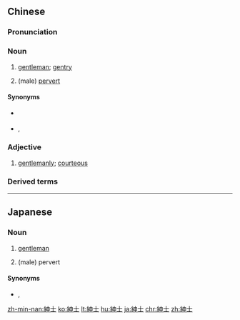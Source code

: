 {{also|绅士}}
==Chinese==
{{zh-forms|s=绅士}}

===Pronunciation===
{{zh-pron
|m=shēnshì
|c=san1 si6,san1 si6-2
|h=pfs=sṳ̂n-sṳ
|mn=qz:sin-sǐr/tw,xm,zz:sin-sū
|ma=Zh-shenshì.ogg
|cat=n,a
}}

===Noun===
{{zh-noun}}

# [[gentleman]]; [[gentry]]
# {{lb|zh|ACG|internet slang}} (male) [[pervert]]

====Synonyms====
* {{sense|genlteman}} {{zh-l|士紳}}
* {{sense|pervert}} {{zh-l|變態}}, {{qualifier|female}} {{zh-l|淑女}}

===Adjective===
{{zh-adj}}

# {{lb|zh|informal}} [[gentlemanly]]; [[courteous]]

===Derived terms===
{{zh-der|太平紳士}}

{{zh-cat|Advanced}}

----

==Japanese==
{{ja-kanjitab|しん|し|yomi=on}}

===Noun===
{{ja-noun|しんし}}

# [[gentleman]]
# {{lb|ja|internet slang}} (male) pervert

====Synonyms====
* {{sense|pervert}} {{ja-r|変態|へんたい}}, {{qualifier|female}} {{ja-r|淑女|しゅくじょ}}

[[zh-min-nan:紳士]]
[[ko:紳士]]
[[lt:紳士]]
[[hu:紳士]]
[[ja:紳士]]
[[chr:紳士]]
[[zh:紳士]]